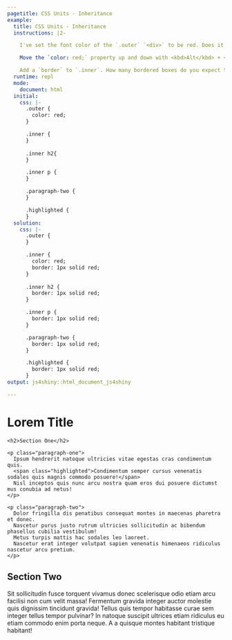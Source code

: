```yaml
---
pagetitle: CSS Units - Inheritance
example:
  title: CSS Units - Inheritance
  instructions: |2-

    I've set the font color of the `.outer` `<div>` to be red. Does it make sense that _all_ of the text is red?

    Move the `color: red;` property up and down with <kbd>Alt</kbd> + <kbd>&uparrow;</kbd>/<kbd>&downarrow;</kbd>. When is the color property passed down from a parent element to its children?

    Add a `border` to `.inner`. How many bordered boxes do you expect to see? What would the page look like if `border` was inherited?
  runtime: repl
  mode:
    document: html
  initial:
    css: |-
      .outer {
        color: red;
      }

      .inner {
      }
      
      .inner h2{
      }

      .inner p {
      }

      .paragraph-two {
      }

      .highlighted {
      }
  solution:
    css: |-
      .outer {
      }

      .inner {
        color: red;
        border: 1px solid red;
      }
      
      .inner h2 {
        border: 1px solid red;
      }

      .inner p {
        border: 1px solid red;
      }

      .paragraph-two {
        border: 1px solid red;
      }

      .highlighted {
        border: 1px solid red;
      }
output: js4shiny::html_document_js4shiny

---
```

<div><!--for pandoc-->
<div class="outer">

  <h1>Lorem Title</h1>

  <div class="inner">

    <h2>Section One</h2>

    <p class="paragraph-one">
      Ipsum hendrerit natoque ultricies vitae egestas cras condimentum quis.
      <span class="highlighted">Condimentum semper cursus venenatis sodales quis magnis commodo posuere!</span>
      Nisl inceptos quis nunc arcu nostra quam eros dui posuere dictumst mus conubia ad netus!
    </p>

    <p class="paragraph-two">
      Dolor fringilla dis penatibus consequat montes in maecenas pharetra et donec.
      Nascetur purus justo rutrum ultricies sollicitudin ac bibendum phasellus cubilia vestibulum!
      Metus turpis mattis hac sodales leo laoreet.
      Nascetur erat integer volutpat sapien venenatis himenaeos ridiculus nascetur arcu pretium.
    </p>

  </div>

  <h2>Section Two</h2>

  <p class="paragraph-three">
    Sit sollicitudin fusce torquent vivamus donec scelerisque odio etiam arcu facilisi non cum velit massa!
    <span class="highlighted">Fermentum gravida integer auctor molestie quis dignissim tincidunt gravida!</span>
    Tellus quis tempor habitasse curae sem integer tellus tempor pulvinar?
    In natoque suscipit ultrices etiam ridiculus eu etiam commodo enim porta neque.
    A a quisque montes habitant tristique habitant!
  </p>
</div>
</div><!--for pandoc-->
